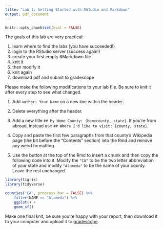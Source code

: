 ```yaml
---
title: "Lab 1: Getting Started with RStudio and Markdown"
output: pdf_document
---
```


```r
knitr::opts_chunk$set(eval = FALSE)
```

The goals of this lab are very practical:

1. learn where to find the labs (you have succeeded!)
2. login to the RStudio server (success again!)
3. create your first empty RMarkdown file
4. knit it
5. then modify it
6. knit again
7. download pdf and submit to gradescope

Please make the following modifications to your lab file. Be sure to knit it after every step to see what changed.

1. Add `author: Your Name` on a new line within the header.

2. Delete everything after the header.

3. Add a new title `## My Home County: {homecounty, state}`. If you're from abroad, instead use `## Where I'd like to visit: {county, state}`.

4. Copy and paste the first few paragraphs from that county's Wikipedia page (the bit before the "Contents" section) into the Rmd and remove any weird formatting.

5. Use the button at the top of the Rmd to insert a chunk and then copy the following code into it. Modify the `"CA"` to be the two letter abbreviation of your state and modify `"Alameda"` to be the name of your county. Leave the rest unchanged.

```r
library(tigris)
library(tidyverse)

counties("CA", progress_bar = FALSE) %>%
    filter(NAME == "Alameda") %>%
    ggplot() +
    geom_sf()
```

Make one final knit, be sure you're happy with your report, then download it to your computer and upload it to [gradescope](http://www.gradescope.com).
